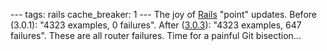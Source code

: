 ---
tags: rails
cache_breaker: 1
---
The joy of [[Rails]] "point" updates. Before (3.0.1): "4323 examples, 0 failures". After ([http://weblog.rubyonrails.org/2010/11/15/rails-3-0-3-faster-active-record-plus-plenty-of-fixes 3.0.3]): "4323 examples, 647 failures". These are all router failures. Time for a painful Git bisection...
